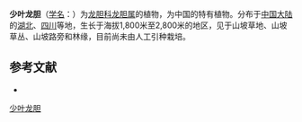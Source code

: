 {{Speciesbox
| name = 少叶龙胆
| status = 
| status_system = 
| image =
| genus = Gentiana
| species = oligophylla
| authority = H. Smith ex Marq.
}}

'''少叶龙胆'''（[[学名|学名]]：{{lang|la|''Gentiana oligophylla''}}）为[[龙胆科|龙胆科]][[龙胆属|龙胆属]]的植物，为中国的特有植物。分布于[[中国大陆|中国大陆]]的[[湖北|湖北]]、[[四川|四川]]等地，生长于海拔1,800米至2,800米的地区，见于山坡草地、山坡草丛、山坡路旁和林缘，目前尚未由人工引种栽培。

== 参考文献 ==
<div class="references-small">
* {{cite web| url =http://www.bioinfo.cn/db05/KmzwSpecies.php?action=view&id=8091| title =少叶龙胆| work =《中国高等植物数据库全库》| publisher =中国科学院微生物研究所| author =昆明植物研究所| accessdate =2009-02-24| deadurl =yes| archiveurl =https://web.archive.org/web/20160305041541/http://www.bioinfo.cn/db05/KmzwSpecies.php?action=view&id=8091| archivedate =2016-03-05}}
</div>
{{Taxonbar|from=Q11036164}}

[[Category:龙胆属|少叶龙胆]]


{{植物小作品}}